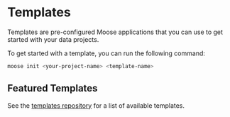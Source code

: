 

# Templates

Templates are pre-configured Moose applications that you can use to get started with your data projects.

To get started with a template, you can run the following command:

```bash filename="terminal"
moose init <your-project-name> <template-name>
```


## Featured Templates

<CTACards>
<CTACard
  title="Live Air Traffic Data"
  description="A template for building a data pipeline for live air traffic data"
  ctaLink="/templates/adsb"
  ctaLabel="Start Building →"
  Icon={Plane}
/>
<CTACard
  title="Github Trending Topics"
  description="A template for building a data pipeline for Github trending topics"
  ctaLink="/templates/github"
  ctaLabel="Start Building →"
  Icon={Github}
/>
</CTACards>

See the [templates repository](https://github.com/514-labs/moose/tree/main/templates) for a list of available templates.